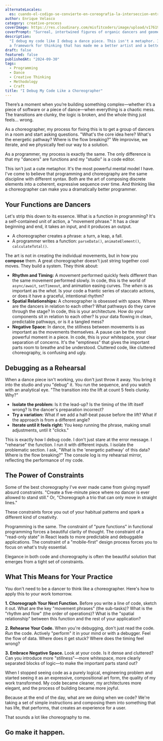 ```yaml
---
alternateLocales:
  es: cuando-el-codigo-se-convierte-en-coreografia-la-interseccion-entre-programacion-y-movimiento
author: Enrique Velasco
category: creative-process
coverImage: https://res.cloudinary.com/misfitcoders/image/upload/v1761918582/eVelasco/covers/articles/when-code-becomes-choreography_i21sgc.png
coverPrompt: "Surreal, intertwined figures of organic dancers and geometric code blocks, moving in a choreographed sequence across a stage-like environment, modern abstract graphic illustration, heavy grainy stippled risograph texture throughout, strict duotone black and bright orange, a dynamic and flowing composition that blends organic movement with the structured logic of code, combining hard-edged geometric silhouettes with soft blob-like organic forms, flowing lines of code that mimic dance pathways, geometric functions transforming into organic, moving shapes, stylized dancers composed of brackets and semicolons, a theatrical stage with a glowing grid floor, abstract representations of rhythm and timing, neo-surrealism meets retro 80s/90s digital aesthetic, punk zine art style, flat bold colors with integrated noise texture, not just overlay, raw gritty print-like quality, energetic and intense composition, conceptual not realistic, dreamlike and bizarre atmosphere"
description:
  "I debug my code like I debug a dance piece. This isn't a metaphor. It's
  a framework for thinking that has made me a better artist and a better engineer."
draft: false
featured: false
publishedAt: "2024-09-30"
tags:
  - Programming
  - Dance
  - Creative Thinking
  - Methodology
  - Craft
title: "I Debug My Code Like a Choreographer"
---
```


There’s a moment when you’re building something complex—whether it’s a piece of software or a piece of dance—when everything is a chaotic mess. The transitions are clunky, the logic is broken, and the whole thing just feels… wrong.

As a choreographer, my process for fixing this is to get a group of dancers in a room and start asking questions. "What's the core idea here? What's the energetic pathway? Where is the flow breaking?" We improvise, we iterate, and we physically feel our way to a solution.

As a programmer, my process is exactly the same. The only difference is that my "dancers" are functions and my "studio" is a code editor.

This isn't just a cute metaphor. It's the most powerful mental model I have. I've come to believe that programming and choreography are the same discipline with different syntax. Both are the art of composing discrete elements into a coherent, expressive sequence over time. And thinking like a choreographer can make you a dramatically better programmer.

## Your Functions are Dancers

Let's strip this down to its essence. What is a function in programming? It's a self-contained unit of action, a "movement phrase." It has a clear beginning and end, it takes an input, and it produces an output.

- A choreographer creates a phrase: a turn, a leap, a fall.
- A programmer writes a function: `parseData()`, `animateElement()`, `calculateTotal()`.

The art is not in creating the individual movements, but in how you **compose** them. A great choreographer doesn't just string together cool moves. They build a system. They think about:

- **Rhythm and Timing:** A movement performed quickly feels different than the same movement performed slowly. In code, this is the world of `async/await`, `setTimeout`, and animation easing curves. The _when_ is as important as the _what_. Is your code a frantic series of staccato actions, or does it have a graceful, intentional rhythm?
- **Spatial Relationships:** A choreographer is obsessed with space. Where are the dancers in relation to each other? What pathways do they carve through the stage? In code, this is your architecture. How do your components sit in relation to each other? Is your data flowing in clean, predictable pathways, or is it a tangled mess?
- **Negative Space:** In dance, the stillness between movements is as important as the movements themselves. A pause can be the most powerful moment in a piece. In code, this is your whitespace, your clear separation of concerns. It's the "emptiness" that gives the important parts room to breathe and be understood. Cluttered code, like cluttered choreography, is confusing and ugly.

## Debugging as a Rehearsal

When a dance piece isn't working, you don't just throw it away. You bring it into the studio and you "debug" it. You run the sequence, and you watch with an analytical eye. "The transition into the lift at count 5 feels clunky. Why?"

- **Isolate the problem:** Is it the lead-up? Is the timing of the lift itself wrong? Is the dancer's preparation incorrect?
- **Try a variation:** What if we add a half-beat pause before the lift? What if the approach is from a different angle?
- **Iterate until it feels right:** You keep running the phrase, making small adjustments, until it "clicks."

This is exactly how I debug code. I don't just stare at the error message. I "rehearse" the function. I run it with different inputs. I isolate the problematic section. I ask, "What is the 'energetic pathway' of this data? Where is the flow breaking?" The console log is my rehearsal mirror, reflecting the performance of my code.

## The Power of Constraints

Some of the best choreography I've ever made came from giving myself absurd constraints. "Create a five-minute piece where no dancer is ever allowed to stand still." Or, "Choreograph a trio that can only move in straight lines."

These constraints force you out of your habitual patterns and spark a different kind of creativity.

Programming is the same. The constraint of "pure functions" in functional programming forces a beautiful clarity of thought. The constraint of a "read-only state" in React leads to more predictable and debuggable applications. The constraint of a "mobile-first" design process forces you to focus on what's truly essential.

Elegance in both code and choreography is often the beautiful solution that emerges from a tight set of constraints.

## What This Means for Your Practice

You don't need to be a dancer to think like a choreographer. Here's how to apply this to your work tomorrow.

**1. Choreograph Your Next Function.** Before you write a line of code, sketch it out. What are the key "movement phrases" (the sub-tasks)? What is the "rhythm and flow" (the order of operations)? What is the "spatial relationship" between this function and the rest of your application?

**2. Rehearse Your Code.** When you're debugging, don't just read the code. _Run_ the code. Actively "perform" it in your mind or with a debugger. Feel the flow of data. Where does it get stuck? Where does the timing feel wrong?

**3. Embrace Negative Space.** Look at your code. Is it dense and cluttered? Can you introduce more "stillness"—more whitespace, more clearly separated blocks of logic—to make the important parts stand out?

When I stopped seeing code as a purely logical, engineering problem and started seeing it as an expressive, compositional art form, the quality of my work transformed. My code became cleaner, my architectures more elegant, and the process of building became more joyful.

Because at the end of the day, what are we doing when we code? We're taking a set of simple instructions and composing them into something that has life, that performs, that creates an experience for a user.

That sounds a lot like choreography to me.

## Go make it happen.
